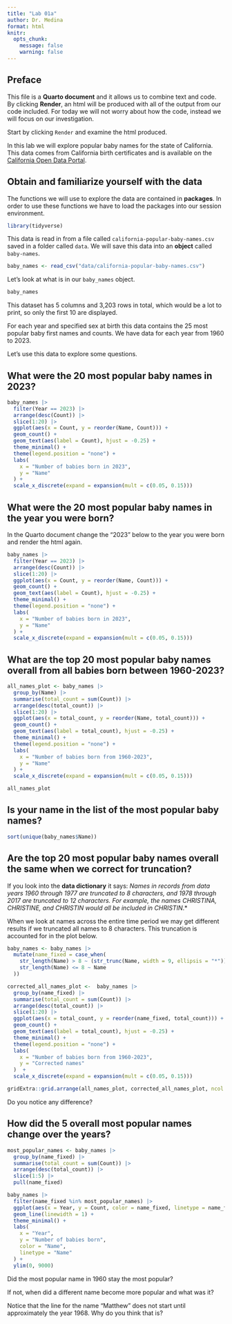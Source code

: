 ```yaml
---
title: "Lab 01a"
author: Dr. Medina
format: html
knitr:
  opts_chunk:
    message: false
    warning: false
---
```


## Preface 

This file is a **Quarto document** and it allows us to combine text and code.
By clicking **Render**, an html will be produced with all of the output from our code included.
For today we will not worry about how the code, instead we will focus on our investigation.

Start by clicking `Render` and examine the html produced.

In this lab we will explore popular baby names for the state of California.
This data comes from California birth certificates and is available on the [California Open Data Portal](https://data.ca.gov/dataset/most-popular-baby-names).

## Obtain and familiarize yourself with the data

The functions we will use to explore the data are contained in **packages**.
In order to use these functions we have to load the packages into our session environment.
```r
library(tidyverse)
```

This data is read in from a file called `california-popular-baby-names.csv` saved in a folder called `data`.
We will save this data into an **object** called `baby-names`.
```r
baby_names <- read_csv("data/california-popular-baby-names.csv")
```

Let's look at what is in our `baby_names` object.
```r
baby_names
```

This dataset has 5 columns and 3,203 rows in total, which would be a lot to print, so only the first 10 are displayed.


For each year and specified sex at birth this data contains the 25 most popular baby first names and counts.
We have data for each year from 1960 to 2023.

Let's use this data to explore some questions.

## What were the 20 most popular baby names in 2023?

```r
baby_names |> 
  filter(Year == 2023) |>
  arrange(desc(Count)) |> 
  slice(1:20) |> 
  ggplot(aes(x = Count, y = reorder(Name, Count))) +
  geom_count() +
  geom_text(aes(label = Count), hjust = -0.25) +
  theme_minimal() +
  theme(legend.position = "none") +
  labs(
    x = "Number of babies born in 2023",
    y = "Name"
  ) +
  scale_x_discrete(expand = expansion(mult = c(0.05, 0.15)))
```

## What were the 20 most popular baby names in the year you were born?

In the Quarto document change the "2023" below to the year you were born and render the html again.
```r
baby_names |> 
  filter(Year == 2023) |>
  arrange(desc(Count)) |> 
  slice(1:20) |> 
  ggplot(aes(x = Count, y = reorder(Name, Count))) +
  geom_count() +
  geom_text(aes(label = Count), hjust = -0.25) +
  theme_minimal() +
  theme(legend.position = "none") +
  labs(
    x = "Number of babies born in 2023",
    y = "Name"
  ) +
  scale_x_discrete(expand = expansion(mult = c(0.05, 0.15)))
```
## What are the top 20 most popular baby names overall from all babies born between 1960-2023?

```r
all_names_plot <- baby_names |>
  group_by(Name) |> 
  summarise(total_count = sum(Count)) |> 
  arrange(desc(total_count)) |> 
  slice(1:20) |> 
  ggplot(aes(x = total_count, y = reorder(Name, total_count))) +
  geom_count() +
  geom_text(aes(label = total_count), hjust = -0.25) +
  theme_minimal() +
  theme(legend.position = "none") +
  labs(
    x = "Number of babies born from 1960-2023",
    y = "Name"
  ) +
  scale_x_discrete(expand = expansion(mult = c(0.05, 0.15)))

all_names_plot
```

## Is your name in the list of the most popular baby names?

```r
sort(unique(baby_names$Name))
```



## Are the top 20 most popular baby names overall the same when we correct for truncation?

If you look into the **data dictionary** it says:
*Names in records from data years 1960 through 1977 are truncated to 8 characters, and 1978 through 2017 are truncated to 12 characters.* 
*For example, the names CHRISTINA, CHRISTINE, and CHRISTIN would all be included in CHRISTIN*.*

When we look at names across the entire time period we may get different results if we truncated all names to 8 characters.
This truncation is accounted for in the plot below.

```r
baby_names <- baby_names |> 
  mutate(name_fixed = case_when(
    str_length(Name) > 8 ~ (str_trunc(Name, width = 9, ellipsis = "*")),
    str_length(Name) <= 8 ~ Name
  )) 

corrected_all_names_plot <-  baby_names |> 
  group_by(name_fixed) |> 
  summarise(total_count = sum(Count)) |> 
  arrange(desc(total_count)) |> 
  slice(1:20) |> 
  ggplot(aes(x = total_count, y = reorder(name_fixed, total_count))) +
  geom_count() +
  geom_text(aes(label = total_count), hjust = -0.25) +
  theme_minimal() +
  theme(legend.position = "none") +
  labs(
    x = "Number of babies born from 1960-2023",
    y = "Corrected names"
  )  +
  scale_x_discrete(expand = expansion(mult = c(0.05, 0.15)))

gridExtra::grid.arrange(all_names_plot, corrected_all_names_plot, ncol = 2)
```

Do you notice any difference?


## How did the 5 overall most popular names change over the years?

```r
most_popular_names <- baby_names |> 
  group_by(name_fixed) |> 
  summarise(total_count = sum(Count)) |> 
  arrange(desc(total_count)) |> 
  slice(1:5) |> 
  pull(name_fixed)

baby_names |> 
  filter(name_fixed %in% most_popular_names) |> 
  ggplot(aes(x = Year, y = Count, color = name_fixed, linetype = name_fixed)) +
  geom_line(linewidth = 1) +
  theme_minimal() +
  labs(
    x = "Year",
    y = "Number of babies born",
    color = "Name",
    linetype = "Name"
  ) +
  ylim(0, 9000)
```

Did the most popular name in 1960 stay the most popular? 

If not, when did a different name become more popular and what was it?

Notice that the line for the name "Matthew" does not start until approximately the year 1968. Why do you think that is?

